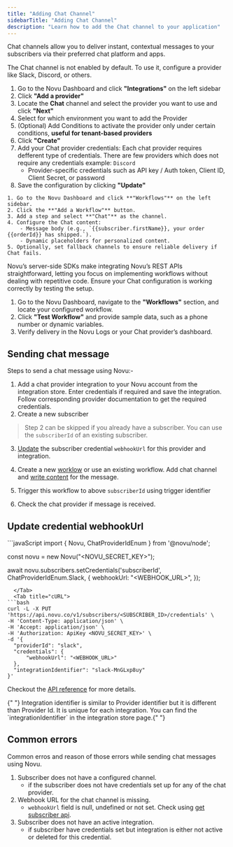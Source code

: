 ```yaml
---
title: "Adding Chat Channel"
sidebarTitle: "Adding Chat Channel"
description: "Learn how to add the Chat channel to your application"
---
```



Chat channels allow you to deliver instant, contextual messages to your subscribers via their preferred chat platform and apps.

<Steps>
  <Step title="Enable Chat Channel in Novu Dashboard">

  <Note>
The Chat channel is not enabled by default. To use it, configure a provider like Slack, Discord, or others.
  </Note>

1. Go to the Novu Dashboard and click **"Integrations"** on the left sidebar
2. Click **"Add a provider"**
3. Locate the **Chat** channel and select the provider you want to use and click **"Next"**
4. Select for which environment you want to add the Provider
5. (Optional) Add Conditions to activate the provider only under certain conditions, **useful for tenant-based providers**
6. Click **"Create"**
7. Add your Chat provider credentials:
    <Warning> Each chat provider requires defferent type of credentials. There are few providers which does not require any credentials example: `Discord` </Warning>
    - Provider-specific credentials such as API key / Auth token, Client ID, Client Secret, or password
8. Save the configuration by clicking **"Update"**


  </Step>

  <Step title="Setup workflow with chat channel in Novu Dashboard">
    
    1. Go to the Novu Dashboard and click **"Workflows"** on the left sidebar.
    2. Click the **"Add a Workflow"** button.
    3. Add a step and select **"Chat"** as the channel.
    4. Configure the Chat content:
        - Message body (e.g., `{{subscriber.firstName}}, your order {{orderId}} has shipped.`).
        - Dynamic placeholders for personalized content.
    5. Optionally, set fallback channels to ensure reliable delivery if Chat fails.

  </Step>


  <Step title="Add a workflow Trigger to your backend">
Novu’s server-side SDKs make integrating Novu’s REST APIs straightforward, letting you focus on implementing workflows without dealing with repetitive code.

<Card title="Server-side SDKs" icon="plug" href="/sdks/overview#server-side-sdks">
</Card>
  </Step>

  <Step title="Test and Verify Chat Channel">
Ensure your Chat configuration is working correctly by testing the setup.

1. Go to the Novu Dashboard, navigate to the **"Workflows"** section, and locate your configured workflow.
2. Click **"Test Workflow"** and provide sample data, such as a phone number or dynamic variables.
3. Verify delivery in the Novu Logs or your Chat provider’s dashboard.

  </Step>
</Steps>



## Sending chat message

Steps to send a chat message using Novu:-

1. Add a chat provider integration to your Novu account from the integration store. Enter credentials if required and save the integration. Follow corresponding provider documentation to get the required credentials.
2. Create a new subscriber

> Step 2 can be skipped if you already have a subscriber. You can use the `subscriberId` of an existing subscriber.

3. [Update](/integrations/providers/chat/overview#update-credential-webhookurl) the subscriber credential `webhookUrl` for this provider and integration.

4. Create a new [worklow](/workflow/overview) or use an existing workflow. Add chat channel and [write content](/content-creation-design/notification-content-creation#chat) for the message.

5. Trigger this workflow to above `subscriberId` using trigger identifier

6. Check the chat provider if message is received.

## Update credential webhookUrl

<Tabs>
  <Tab title="Node.js">
```javaScript
import {
  Novu,
  ChatProviderIdEnum
} from '@novu/node';

const novu = new Novu("<NOVU_SECRET_KEY>");

await novu.subscribers.setCredentials('subscriberId', ChatProviderIdEnum.Slack, {
webhookUrl: "<WEBHOOK_URL>",
});

```
  </Tab>
  <Tab title="cURL">
```bash
curl -L -X PUT 'https://api.novu.co/v1/subscribers/<SUBSCRIBER_ID>/credentials' \
-H 'Content-Type: application/json' \
-H 'Accept: application/json' \
-H 'Authorization: ApiKey <NOVU_SECRET_KEY>' \
-d '{
  "providerId": "slack",
  "credentials": {
      "webhookUrl": "<WEBHOOK_URL>"
  },
  "integrationIdentifier": "slack-MnGLxp8uy"
}'
```

  </Tab>
</Tabs>

Checkout the [API reference](/api-reference/subscribers/update-subscriber-credentials) for more details.

<Info>
  {" "}
  Integration identifier is similar to Provider identifier but it is different than
  Provider Id. It is unique for each integration. You can find the `integrationIdentifier`
  in the integration store page.{" "}
</Info>

## Common errors

Common erros and reason of those errors while sending chat messages using Novu.

1. Subscriber does not have a configured channel.
   - if the subscriber does not have credentials set up for any of the chat provider.
2. Webhook URL for the chat channel is missing.
   - `webhookUrl` field is null, undefined or not set. Check using [get subscriber api](/api-reference/subscribers/get-subscriber).
3. Subscriber does not have an active integration.
   - if subscriber have credentials set but integration is either not active or deleted for this credential.

<Tip>
  <MissingProvider channelName="SMS" />
</Tip>
